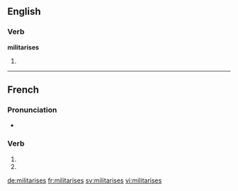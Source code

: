 {{also|militarisés}}
==English==

===Verb===
'''militarises'''

# {{third-person singular of|militarise}}

----

==French==

===Pronunciation===
* {{homophones|militarise|militarisent}}

===Verb===
{{fr-verb-form}}

# {{conjugation of|militariser||2|s|pres|ind|lang=fr}}
# {{conjugation of|militariser||2|s|pres|sub|lang=fr}}

[[de:militarises]]
[[fr:militarises]]
[[sv:militarises]]
[[vi:militarises]]